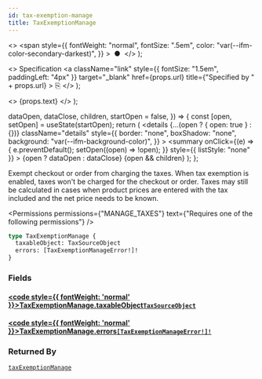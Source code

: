 ```yaml
---
id: tax-exemption-manage
title: TaxExemptionManage
---
```


  <>
    <span
      style={{
        fontWeight: "normal",
        fontSize: ".5em",
        color: "var(--ifm-color-secondary-darkest)",
      }}
    >
      &nbsp;●&nbsp;
    </span>
  </>
);

  <>
    Specification
    <a
      className="link"
      style={{ fontSize: "1.5em", paddingLeft: "4px" }}
      target="\_blank"
      href={props.url}
      title={"Specified by " + props.url}
    >
      ⎘
    </a>
  </>
);

  <>
    <span className={props.class}>{props.text}</span>
  </>
);


  dataOpen,
  dataClose,
  children,
  startOpen = false,
}) => {
  const [open, setOpen] = useState(startOpen);
  return (
    <details
      {...(open ? { open: true } : {})}
      className="details"
      style={{
        border: "none",
        boxShadow: "none",
        background: "var(--ifm-background-color)",
      }}
    >
      <summary
        onClick={(e) => {
          e.preventDefault();
          setOpen((open) => !open);
        }}
        style={{ listStyle: "none" }}
      >
        {open ? dataOpen : dataClose}
      </summary>
      {open && children}
    </details>
  );
};

Exempt checkout or order from charging the taxes. When tax exemption is enabled, taxes won't be charged for the checkout or order. Taxes may still be calculated in cases when product prices are entered with the tax included and the net price needs to be known.

<Badge text="Added in Saleor 3.8" class="secondary margin-bottom--sm" />

<Permissions
  permissions={"MANAGE_TAXES"}
  text={"Requires one of the following permissions"}
/>

```graphql
type TaxExemptionManage {
  taxableObject: TaxSourceObject
  errors: [TaxExemptionManageError!]!
}
```

### Fields

#### [<code style={{ fontWeight: 'normal' }}>TaxExemptionManage.<b>taxableObject</b></code>](#)<Bullet />[`TaxSourceObject`](../../../api-reference/miscellaneous/unions/tax-source-object) <Badge class="badge badge--secondary" text="union"/> <Badge class="badge badge--secondary" text="miscellaneous"/>

>

#### [<code style={{ fontWeight: 'normal' }}>TaxExemptionManage.<b>errors</b></code>](#)<Bullet />[`[TaxExemptionManageError!]!`](../../../api-reference/taxes/objects/tax-exemption-manage-error) <Badge class="badge badge--secondary" text="non-null"/> <Badge class="badge badge--secondary" text="object"/> <Badge class="badge badge--secondary" text="taxes"/>

>

### Returned By

[`taxExemptionManage`](../../../api-reference/taxes/mutations/tax-exemption-manage) <Badge class="badge badge--secondary" text="mutation"/>

